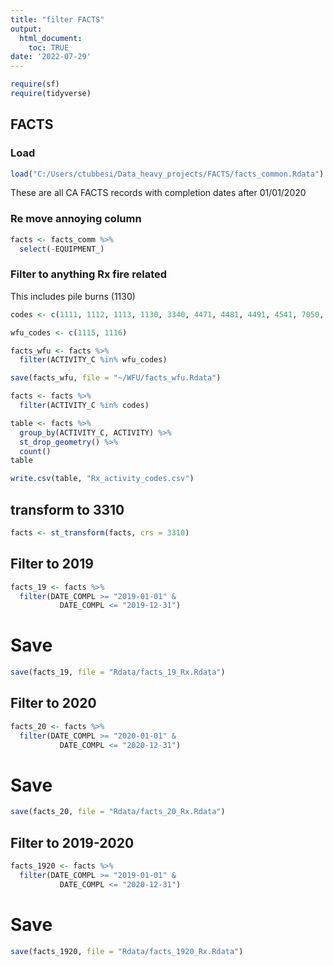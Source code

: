 ```yaml
---
title: "filter FACTS"
output: 
  html_document:
    toc: TRUE
date: '2022-07-29'
---
```


```r
require(sf)
require(tidyverse)
```

## FACTS

### Load
```r
load("C:/Users/ctubbesi/Data_heavy_projects/FACTS/facts_common.Rdata")
```

These are all CA FACTS records with completion dates after 01/01/2020


### Re    move annoying column
```r
facts <- facts_comm %>% 
  select(-EQUIPMENT_)
```


### Filter to anything Rx fire related

This includes pile burns (1130)
```r
codes <- c(1111, 1112, 1113, 1130, 3340, 4471, 4481, 4491, 4541, 7050, 7015,6101, 2540)
```

```r
wfu_codes <- c(1115, 1116)
```

```r
facts_wfu <- facts %>% 
  filter(ACTIVITY_C %in% wfu_codes)
```

```r
save(facts_wfu, file = "~/WFU/facts_wfu.Rdata")
```



```r
facts <- facts %>%
  filter(ACTIVITY_C %in% codes)
```

```r
table <- facts %>% 
  group_by(ACTIVITY_C, ACTIVITY) %>%
  st_drop_geometry() %>% 
  count()
table
```

```r
write.csv(table, "Rx_activity_codes.csv")
```

## transform to 3310
```r
facts <- st_transform(facts, crs = 3310)
```


## Filter to 2019

```r
facts_19 <- facts %>% 
  filter(DATE_COMPL >= "2019-01-01" & 
           DATE_COMPL <= "2019-12-31") 
```



# Save
```r
save(facts_19, file = "Rdata/facts_19_Rx.Rdata")
```

## Filter to 2020

```r
facts_20 <- facts %>% 
  filter(DATE_COMPL >= "2020-01-01" & 
           DATE_COMPL <= "2020-12-31") 
```

# Save
```r
save(facts_20, file = "Rdata/facts_20_Rx.Rdata")
```


## Filter to 2019-2020

```r
facts_1920 <- facts %>% 
  filter(DATE_COMPL >= "2019-01-01" & 
           DATE_COMPL <= "2020-12-31") 
```

# Save
```r
save(facts_1920, file = "Rdata/facts_1920_Rx.Rdata")
```

